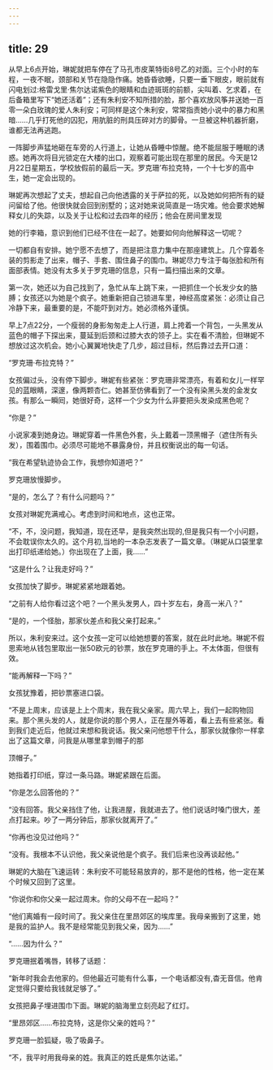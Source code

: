 ```yaml
---
---
---
```

title: 29
---







从早上6点开始，琳妮就把车停在了马孔市皮莱特街8号乙的对面。三个小时的车程，一夜不眠，颈部和关节在隐隐作痛。她昏昏欲睡，只要一垂下眼皮，眼前就有闪电划过:格雷戈里·焦尔达诺紫色的眼睛和血迹斑斑的前额，尖叫着、乞求着，在后备箱里写下“她还活着”；还有朱利安不知所措的脸，那个喜欢放风筝并送她一百零一朵白玫瑰的爱人朱利安；可同样是这个朱利安，常常指责她小说中的暴力和黑暗……几乎打死他的囚犯，用肮脏的刑具压碎对方的脚骨。一旦被这种机器折磨，谁都无法再逃跑。

一阵脚步声猛地砸在车旁的人行道上，让她从昏睡中惊醒。绝不能屈服于睡眠的诱惑。她再次将目光锁定在大楼的出口，观察着可能出现在那里的居民。今天是12月22日星期五，学校放假前的最后一天。罗克珊’布拉克特，一个十七岁的高中生，她一定会出现的。

琳妮再次想起了丈夫，想起自己向他透露的关于萨拉的死，以及她如何把所有的疑问留给了他。他很快就会回到别墅的；这对她来说简直是一场灾难。他会要求她解释女儿的失踪，以及关于让松和过去四年的经历；他会在房间里发现

她的行李箱，意识到他们已经不住在一起了。她要如何向他解释这一切呢？

一切都自有安排。她宁愿不去想了，而是把注意力集中在那座建筑上。几个穿着冬装的剪影走了出来，帽子、手套、围住鼻子的围巾。琳妮尽力专注于每张脸和所有面部表情。她没有太多关于罗克珊的信息，只有一篇扫描出来的文章。

第一次，她还以为自己找到了，急忙从车上跳下来，一把抓住一个长发少女的胳膊；女孩还以为她是个疯子。她重新把自己锁进车里，神经高度紧张：必须让自己冷静下来，最重要的是，不能吓到对方。她必须格外谨慎。

早上7点22分，一个瘦弱的身影匆匆走上人行道，肩上挎着一个背包，一头黑发从蓝色的帽子下探出来，蔓延到后颈和过膝大衣的领子上。实在看不清脸，但琳妮不想放过这次机会。她小心翼翼地快走了几步，超过目标，然后靠过去开口道：

“罗克珊·布拉克特？”

女孩偏过头，没有停下脚步。琳妮有些紧张：罗克珊非常漂亮，有着和女儿一样罕见的蓝眼睛，深邃，像两颗杏仁。她甚至仿佛看到了一个没有染黑头发的金发女孩。有那么一瞬囘，她很好奇，这样一个少女为什么非要把头发染成黑色呢？

“你是？”

小说家凑到她身边。琳妮穿着一件黑色外套，头上戴着一顶黑帽子（遮住所有头发），围着围巾。必须尽可能地不暴露身份，并且权衡说出的每一句话。

“我在希望轨迹协会工作，我想你知道吧？”

罗克珊放慢脚步。

“是的，怎么了？有什么问题吗？”

女孩对琳妮充满戒心。考虑到时间和地点，这也正常。

“不，不，没问题，我知道，现在还早，是我突然出现的,但是我只有一个小问题，不会耽误你太久的。这个月初,当地的一本杂志发表了一篇文章。（琳妮从口袋里拿出打印纸递给她。）你出现在了上面，我……”

“这是什么？让我走好吗？”

女孩加快了脚步。琳妮紧紧地跟着她。

“之前有人给你看过这个吧？一个黑头发男人，四十岁左右，身高一米八？”

“是的，一个怪胎，那家伙差点和我父亲打起来。”

所以，朱利安来过。这个女孩一定可以给她想要的答案，就在此时此地。琳妮不假思索地从钱包里取出一张50欧元的钞票，放在罗克珊的手上。不太体面，但很有效。

“能再解释一下吗？”

女孩犹豫着，把钞票塞进口袋。

“不是上周末，应该是上上个周末，我在我父亲家。周六早上，我们一起购物回来。那个黑头发的人，就是你说的那个男人，正在屋外等着，看上去有些紧张。看到我们走近后，他就过来想和我说话。我父亲问他想干什么，那家伙就像你一样拿出了这篇文章，问我是从哪里拿到帽子的那

顶帽子。”

她指着打印纸，穿过一条马路。琳妮紧跟在后面。

“你是怎么回答他的？”

“没有回答。我父亲挡住了他，让我进屋，我就进去了。他们说话时嗓门很大，差点打起来。吵了一两分钟后，那家伙就离开了。”

“你再也没见过他吗？”

“没有。我根本不认识他，我父亲说他是个疯子。我们后来也没再谈起他。”

琳妮的大脑在飞速运转：朱利安不可能轻易放弃的，那不是他的性格，他一定在某个时候又回到了这里。

“你说你和你父亲一起过周末。你的父母不在一起吗？”

“他们离婚有一段时间了。我父亲住在里昂郊区的埃库里。我母亲搬到了这里，她是我的监护人。我不是经常能见到我父亲，因为……”

“……因为什么？”

罗克珊抿着嘴唇，转移了话题：

“新年时我会去他家的。但他最近可能有什么事，一个电话都没有,杳无音信。他肯定觉得只要给我钱就足够了。”

女孩把鼻子埋进围巾下面。琳妮的脑海里立刻亮起了红灯。

“里昂郊区……布拉克特，这是你父亲的姓吗？”

罗克珊一脸狐疑，吸了吸鼻子。

“不，我平时用我母亲的姓。我真正的姓氏是焦尔达诺。”